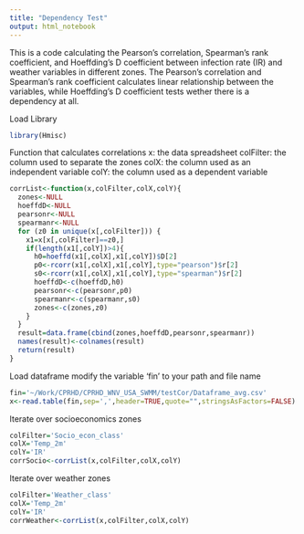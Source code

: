 ```yaml
---
title: "Dependency Test"
output: html_notebook
---
```

This is a code calculating the Pearson's correlation, Spearman's rank coefficient, 
and Hoeffding's D coefficient between infection rate (IR) and weather variables in 
different zones. The Pearson's correlation and Spearman's rank coefficient calculates 
linear relationship between the variables, while Hoeffding's D coefficient tests
wether there is a dependency at all.

Load Library
```r
library(Hmisc)
```

Function that calculates correlations
x: the data spreadsheet
colFilter: the column used to separate the zones
colX: the column used as an independent variable
colY: the column used as a dependent variable
```r
corrList<-function(x,colFilter,colX,colY){
  zones<-NULL
  hoeffdD<-NULL
  pearsonr<-NULL
  spearmanr<-NULL
  for (z0 in unique(x[,colFilter])) {
    x1=x[x[,colFilter]==z0,]
    if(length(x1[,colY])>4){
      h0=hoeffd(x1[,colX],x1[,colY])$D[2]
      p0<-rcorr(x1[,colX],x1[,colY],type="pearson")$r[2]
      s0<-rcorr(x1[,colX],x1[,colY],type="spearman")$r[2]
      hoeffdD<-c(hoeffdD,h0)
      pearsonr<-c(pearsonr,p0)
      spearmanr<-c(spearmanr,s0)
      zones<-c(zones,z0)
    }
  }
  result=data.frame(cbind(zones,hoeffdD,pearsonr,spearmanr))
  names(result)<-colnames(result)
  return(result)
}
```

Load dataframe
modify the variable 'fin' to your path and file name
```r
fin='~/Work/CPRHD/CPRHD_WNV_USA_SWMM/testCor/Dataframe_avg.csv'
x<-read.table(fin,sep=',',header=TRUE,quote="",stringsAsFactors=FALSE)
```

Iterate over socioeconomics zones
```r
colFilter='Socio_econ_class'
colX='Temp_2m'
colY='IR'
corrSocio<-corrList(x,colFilter,colX,colY)
```

Iterate over weather zones
```r
colFilter='Weather_class'
colX='Temp_2m'
colY='IR'
corrWeather<-corrList(x,colFilter,colX,colY)
```


